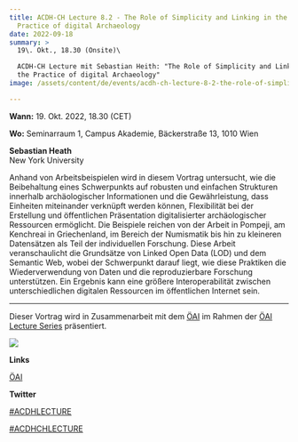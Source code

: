 ```yaml
---
title: ACDH-CH Lecture 8.2 - The Role of Simplicity and Linking in the
  Practice of digital Archaeology
date: 2022-09-18
summary: >
  19\. Okt., 18.30 (Onsite)\

  ACDH-CH Lecture mit Sebastian Heith: "The Role of Simplicity and Linking in
  the Practice of digital Archaeology"
image: /assets/content/de/events/acdh-ch-lecture-8-2-the-role-of-simplicity-and-linking-in-the-practice-of-digital-archaeology-2/image.jpeg

---
```


**Wann:** 19. Okt. 2022, 18.30 (CET)

**Wo:** Seminarraum 1, Campus Akademie, Bäckerstraße 13, 1010 Wien

**Sebastian Heath**\
New York University

Anhand von Arbeitsbeispielen wird in diesem Vortrag untersucht, wie die Beibehaltung eines Schwerpunkts auf robusten und einfachen Strukturen innerhalb archäologischer Informationen und die Gewährleistung, dass Einheiten miteinander verknüpft werden können, Flexibilität bei der Erstellung und öffentlichen Präsentation digitalisierter archäologischer Ressourcen ermöglicht. Die Beispiele reichen von der Arbeit in Pompeji, am Kenchreai in Griechenland, im Bereich der Numismatik bis hin zu kleineren Datensätzen als Teil der individuellen Forschung. Diese Arbeit veranschaulicht die Grundsätze von Linked Open Data (LOD) und dem Semantic Web, wobei der Schwerpunkt darauf liegt, wie diese Praktiken die Wiederverwendung von Daten und die reproduzierbare Forschung unterstützen. Ein Ergebnis kann eine größere Interoperabilität zwischen unterschiedlichen digitalen Ressourcen im öffentlichen Internet sein.

***

Dieser Vortrag wird in Zusammenarbeit mit dem [ÖAI](https://www.oeaw.ac.at/oeai/home) im Rahmen der [ÖAI Lecture Series](https://www.oeaw.ac.at/oeai/veranstaltungen/veranstaltungsreihen/oeai-lecture-series) präsentiert.

![](/assets/content/de/events/acdh-ch-lecture-8-2-the-role-of-simplicity-and-linking-in-the-practice-of-digital-archaeology-2/oeai_logo_typ-3.png)

**Links**

[ÖAI](https://www.oeaw.ac.at/oeai/home)

**Twitter**

[#ACDHLECTURE](https://twitter.com/search?q=%23ACDHLecture\&src=typed_query\&f=top)

[#ACDHCHLECTURE](https://twitter.com/search?q=%23ACDHCHLecture\&src=typed_query)
